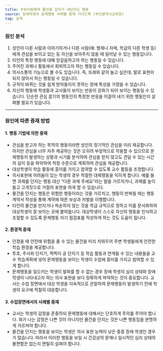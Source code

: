 ```yaml
---
title: 주위사람에게 물건을 갑자기 내던지는 행동
source: 장애학생의 문제행동 사례별 중재 가이드북 (부산광역시교육청)
tag: 공격
---
```


### 원인 분석

1. 성인이 다른 사람과 이야기하거나 다른 사람(예: 형제나 자매, 학급의 다른 학생 등)에게 관심을 보이고 있는 등 자신을 보아주지 않을 때 일어날 수 있는 행동입니다.
2. 타인의 특정 행동에 대해 앙갚음하고자 하는 행동일 수 있습니다.
3. 주어진 과제나 활동에서 회피하고자 하는 행동일 수 있습니다.
4. 의사소통의 기능으로 볼 수도 있습니다. 즉, 또래와 같이 놀고 싶은데, 말로 표현이 되지 않아서 하는 행동일 수 있습니다.
5. 규칙이 바뀌는 것을 쉽게 받아들이지 못하는 장애 특성을 가졌을 수 있습니다.
6. 자신의 행동에 학생들과 교사들이 보이는 반응이 강화가 되어 보이는 행동일 수 있습니다. 단순한 관심 끌기의 행동인지 특정한 반응을 이끌어 내기 위한 행동인지 살펴볼 필요가 있습니다.

---

### 원인에 따른 중재 방법

#### 1. 행동 기법에 의한 중재

- 관심을 받고자 하는 목적의 행동이라면 성인의 정기적인 관심을 미리 제공합니다. 하지만 관심을 너무 자주 제공하는 것은 오히려 부정적으로 작용할 수 있으므로 문제행동이 발생하는 상황과 시기를 분석하여 관심을 받지 않고도 견딜 수 있는 시간의 길이 등을 파악하여 적정 수준으로 계획하여 관심을 제공합니다.
- 대상학생이 학습 활동에 흥미를 가지고 참여할 수 있도록 교수 활동을 조정합니다.
- 의사표현에 어려움이 있는 학생의 경우 적절한 대체행동을 익히게 합니다. 예를 들면 과제를 던지는 행동 대신 “다른 과제 주세요”라는 말을 가르치거나, 과제를 높이 들고 고개짓으로 거절의 표현을 하게 할 수 있습니다.
- 물건을 던지는 행동은 위험한 행동이라는 것을 가르치고, 행동이 반복될 때는 행동계약서 작성을 통해 계약에 따른 보상과 처벌을 이행합니다.
- 타인의 물건을 만지거나 파손하지 않는 것을 학급 규칙으로 정하고 이를 문서화하여 대상학생이 잘 보이는 곳에 붙여둡니다. 대상학생이 스스로 자신의 행동을 인식하고 조절할 수 있도록 문제행동 자기 점검표를 작성하게 하는 것도 도움이 됩니다.

#### 2. 환경적 중재

- 던졌을 때 안전에 위험을 줄 수 있는 물건을 미리 치워두어 주변 학생들에게 안전한 학습 환경을 제공합니다.
- 투호, 주사위 던지기, 찍찍이 공 던지기 등 학습 활동과 연계될 수 있는 내용들을 교수 학습계획에 넣어 문제행동을 보이는 학생이 수업에 흥미를 가지고 참여할 수 있게 합니다.
- 문제행동을 일으키는 학생이 발화를 할 수 없는 경우 장애 학생의 심리 상태와 장애 학생이 나타내고자 하는 의사 표현을 보다 정확하게 파악하는 것이 중요합니다. 교사는 수업 장면에서 대상 학생을 지속적으로 관찰하여 문제행동이 발생하기 전에 학생의 요구에 적절히 대응합니다.

#### 3. 수업장면에서의 사례별 중재

- 교사는 학생의 감정을 존중하되 문제행동에 대해서는 단호하게 주의를 주어야 합니다. 화가 나는 감정은 나쁜 것이 아니지만 물건을 던지는 것은 나쁜 행동임을 분명하게 가르쳐야 합니다.
- 물건을 던지는 행동을 보이는 학생은 의사 표현 능력이 낮은 중증 장애 학생인 경우가 많습니다. 따라서 이러한 행동을 보일 시 건강상의 문제나 일시적인 심리 상태의 불편함은 없는지 면밀히 살펴야 합니다.

